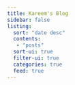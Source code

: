 ```yaml
---
title: Kareem's Blog
sidebar: false
listing:
  sort: "date desc"
  contents: 
   - "posts"
  sort-ui: true
  filter-ui: true
  categories: true
  feed: true
---
```


<!-- :::{.callout-warning}
# This page is supposed to be secret!

A listing of all my blog posts can be found [here](../index.qmd#blogs)
::: -->
